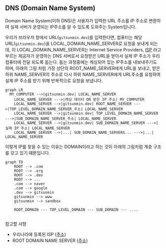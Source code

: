 ## DNS (Domain Name System)

Domain Name System(이하 DNS)은 사용자가 입력한 URL 주소를 IP 주소로 변환하여 실제 서버가 운영되는 IP주소를 알 수 있도록 도와주는 System입니다.

우리가 브라우저 창에서 URL(`gitsunmin.dev`)을 입력한다면, 컴퓨터는 해당 URL(`gitsunmin.dev`)을 LOCAL_DOMAIN_NAME_SERVER로 요청을 보내게 되는데, 이 LOCAL_DOMAIN_NAME_SERVER는 Internet Service Providers, [ISP](https://ko.wikipedia.org/wiki/%EC%9D%B8%ED%84%B0%EB%84%B7_%EC%84%9C%EB%B9%84%EC%8A%A4_%EC%A0%9C%EA%B3%B5%EC%9E%90) 라고 부르는 제공자가 운영하는 DNS 서버로서 요청받은 URL을 받아서 실제 IP 주소가 우리 컴퓨터에 전달 되도록 돕는다. 돕는 과정중에는 캐싱되어 있는 IP주소를 내보내주기도 하며, 아래의 그림 처럼 가장 상단의 ROOT_NAME_SERVER에게 URL을 보내고, 받은 하위 NAME_SERVER의 주소로 다시 하위 NAME_SERVER에게 URL주소를 요청하여 실제 IP 주소를 받기 위해 반복적으로 요청을 보냅니다.

```mermaid
graph LR
  MY_COMPUTER -->|gitsunmin.dev| LOCAL_NAME_SERVER
	LOCAL_NAME_SERVER --->|캐싱 데이터 OR 받은 IP 주소| MY_COMPUTER
	LOCAL_NAME_SERVER -->|gitsunmin.dev| ROOT_NAME_SERVER --->|TOP_LEVEL_DOMAIN_NAME_SERVER_주소| LOCAL_NAME_SERVER
	LOCAL_NAME_SERVER -->|gitsunmin.dev| TOP_LEVEL_DOMAIN_NAME_SERVER --->|SUB_DOMAIN_NAME_SERVER_주소| LOCAL_NAME_SERVER
	LOCAL_NAME_SERVER -->|gitsunmin.dev| SUB_DOMAIN_NAME_SERVER --->|실제 IP 주소| LOCAL_NAME_SERVER
	LOCAL_NAME_SERVER -->|...| SUB_DOMAIN_NAME_SERVERS... --->|...| LOCAL_NAME_SERVER
```

이렇게 IP를 찾을 수 있는 이유는 DOMAIN이라고 하는 것이 아래의 그림처럼 계층 구조를 갖고 있기 떄문입니다.

```mermaid
graph TD
	ROOT --> .com
	ROOT --> .org
	ROOT --> .dev
	ROOT --> ...
	.com --> naver
	.com --> google
	.dev --> gitsunmin
	gitsunmin --> www
	gitsunmin --> sandbox

	ROOT_DOMAIN --- TOP_LEVEL_DOMAIN --- SUB_DOMAIN --- ....
	
```

참고할 사항
- 우리나라에 등록된 ISP ([주소](https://db-ip.com/country/KR))
- ROOT DOMAIN NAME SERVER ([주소](https://ko.wikipedia.org/wiki/%EB%A3%A8%ED%8A%B8_%EB%84%A4%EC%9E%84_%EC%84%9C%EB%B2%84))